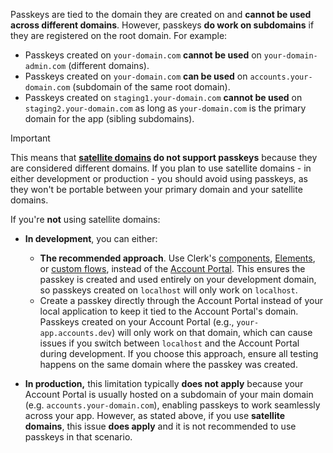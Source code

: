 Passkeys are tied to the domain they are created on and **cannot be used across different domains**. However, passkeys **do work on subdomains** if they are registered on the root domain. For example:

- Passkeys created on `your-domain.com` **cannot be used** on `your-domain-admin.com` (different domains).
- Passkeys created on `your-domain.com` **can be used** on `accounts.your-domain.com` (subdomain of the same root domain).
- Passkeys created on `staging1.your-domain.com` **cannot be used** on `staging2.your-domain.com` as long as `your-domain.com` is the primary domain for the app (sibling subdomains).

> [!IMPORTANT]
> This means that **[satellite domains](/docs/advanced-usage/satellite-domains) do not support passkeys** because they are considered different domains. If you plan to use satellite domains - in either development or production - you should avoid using passkeys, as they won't be portable between your primary domain and your satellite domains.

If you're **not** using satellite domains:

- **In development**, you can either:

  - **The recommended approach**. Use Clerk's [components](/docs/components/overview), [Elements](/docs/customization/elements/overview), or [custom flows](/docs/custom-flows/overview), instead of the [Account Portal](/docs/account-portal/overview). This ensures the passkey is created and used entirely on your development domain, so passkeys created on `localhost` will only work on `localhost`.
  - Create a passkey directly through the Account Portal instead of your local application to keep it tied to the Account Portal's domain. Passkeys created on your Account Portal (e.g., `your-app.accounts.dev`) will only work on that domain, which can cause issues if you switch between `localhost` and the Account Portal during development. If you choose this approach, ensure all testing happens on the same domain where the passkey was created.

- **In production,** this limitation typically **does not apply** because your Account Portal is usually hosted on a subdomain of your main domain (e.g. `accounts.your-domain.com`), enabling passkeys to work seamlessly across your app. However, as stated above, if you use **satellite domains**, this issue **does apply** and it is not recommended to use passkeys in that scenario.
